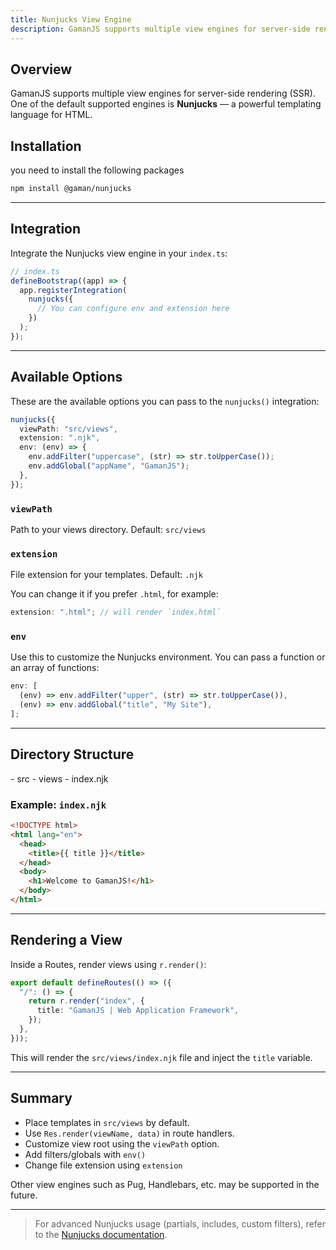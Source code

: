```yaml
---
title: Nunjucks View Engine
description: GamanJS supports multiple view engines for server-side rendering (SSR). One of the default supported engines is **Nunjucks** — a powerful templating language for HTML.
---
```


## Overview

GamanJS supports multiple view engines for server-side rendering (SSR). One of the default supported engines is **Nunjucks** — a powerful templating language for HTML.


## Installation

you need to install the following packages

```bash
npm install @gaman/nunjucks
```

---

## Integration

Integrate the Nunjucks view engine in your `index.ts`:

```ts
// index.ts
defineBootstrap((app) => {
  app.registerIntegration(
    nunjucks({
      // You can configure env and extension here
    })
  );
});
```

---

## Available Options

These are the available options you can pass to the `nunjucks()` integration:

```ts
nunjucks({
  viewPath: "src/views",
  extension: ".njk",
  env: (env) => {
    env.addFilter("uppercase", (str) => str.toUpperCase());
    env.addGlobal("appName", "GamanJS");
  },
});
```

### `viewPath`

Path to your views directory. Default: `src/views`

### `extension`

File extension for your templates. Default: `.njk`

You can change it if you prefer `.html`, for example:

```ts
extension: ".html"; // will render `index.html`
```

### `env`

Use this to customize the Nunjucks environment. You can pass a function or an array of functions:

```ts
env: [
  (env) => env.addFilter("upper", (str) => str.toUpperCase()),
  (env) => env.addGlobal("title", "My Site"),
];
```

---

## Directory Structure


<FileTree>
- src
  - views
    - index.njk
</FileTree>


### Example: `index.njk`

```html
<!DOCTYPE html>
<html lang="en">
  <head>
    <title>{{ title }}</title>
  </head>
  <body>
    <h1>Welcome to GamanJS!</h1>
  </body>
</html>
```

---

## Rendering a View

Inside a Routes, render views using `r.render()`:

```ts
export default defineRoutes(() => ({
  "/": () => {
    return r.render("index", {
      title: "GamanJS | Web Application Framework",
    });
  },
}));
```

This will render the `src/views/index.njk` file and inject the `title` variable.

---

## Summary

- Place templates in `src/views` by default.
- Use `Res.render(viewName, data)` in route handlers.
- Customize view root using the `viewPath` option.
- Add filters/globals with `env()`
- Change file extension using `extension`

Other view engines such as Pug, Handlebars, etc. may be supported in the future.

---

> For advanced Nunjucks usage (partials, includes, custom filters), refer to the [Nunjucks documentation](https://mozilla.github.io/nunjucks/).
